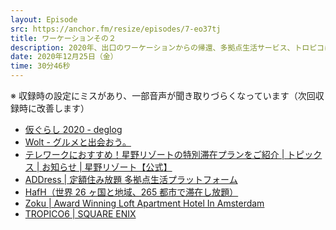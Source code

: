 ```yaml
---
layout: Episode
src: https://anchor.fm/resize/episodes/7-eo37tj
title: ワーケーションその２
description: 2020年、出口のワーケーションからの帰還、多拠点生活サービス、トロピコについて話をしました。
date: 2020年12月25日（金）
time: 30分46秒
---
```


※ 収録時の設定にミスがあり、一部音声が聞き取りづらくなっています（次回収録時に改善します）

- [仮ぐらし 2020 - deglog](https://blog.deg.ooo/entry/temporary-life-2020)
- [Wolt - グルメと出会おう。](https://wolt.com/ja)
- [テレワークにおすすめ！星野リゾートの特別滞在プランをご紹介 | トピックス | お知らせ | 星野リゾート【公式】](https://www.hoshinoresorts.com/information/topics/2020/03/85985.html)
- [ADDress | 定額住み放題 多拠点生活プラットフォーム](https://address.love/)
- [HafH（世界 26 ヶ国と地域、265 都市で滞在し放題）](https://www.hafh.com/)
- [Zoku | Award Winning Loft Apartment Hotel In Amsterdam](https://livezoku.com/amsterdam/)
- [TROPICO6 | SQUARE ENIX](https://www.jp.square-enix.com/tropico6/)
